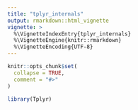 ```yaml
---
title: "tplyr_internals"
output: rmarkdown::html_vignette
vignette: >
  %\VignetteIndexEntry{tplyr_internals}
  %\VignetteEngine{knitr::rmarkdown}
  %\VignetteEncoding{UTF-8}
---
```


```r
knitr::opts_chunk$set(
  collapse = TRUE,
  comment = "#>"
)
```

```r
library(Tplyr)
```
